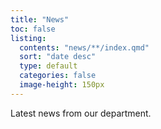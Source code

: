 ```yaml
---
title: "News"
toc: false
listing:
  contents: "news/**/index.qmd"
  sort: "date desc"
  type: default
  categories: false
  image-height: 150px
---
```


Latest news from our department.